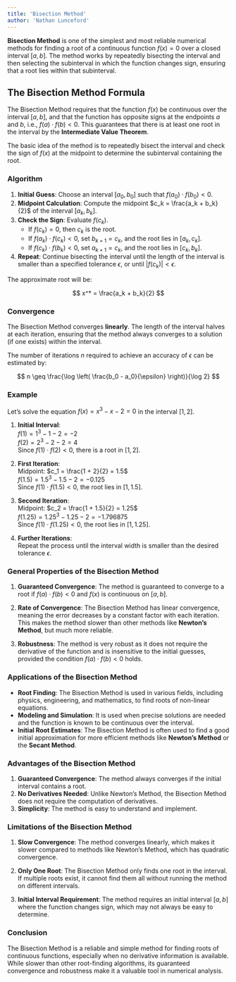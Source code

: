 ```yaml
---
title: 'Bisection Method'
author: 'Nathan Lunceford'
---
```


**Bisection Method** is one of the simplest and most reliable numerical methods for finding a root of a continuous function $f(x) = 0$ over a closed interval $[a, b]$. The method works by repeatedly bisecting the interval and then selecting the subinterval in which the function changes sign, ensuring that a root lies within that subinterval.

## The Bisection Method Formula

The Bisection Method requires that the function $f(x)$ be continuous over the interval $[a, b]$, and that the function has opposite signs at the endpoints $a$ and $b$, i.e., $f(a) \cdot f(b) < 0$. This guarantees that there is at least one root in the interval by the **Intermediate Value Theorem**.

The basic idea of the method is to repeatedly bisect the interval and check the sign of $f(x)$ at the midpoint to determine the subinterval containing the root.

### Algorithm

1. **Initial Guess**: Choose an interval $[a_0, b_0]$ such that $f(a_0) \cdot f(b_0) < 0$.
2. **Midpoint Calculation**: Compute the midpoint $c_k = \frac{a_k + b_k}{2}$ of the interval $[a_k, b_k]$.
3. **Check the Sign**: Evaluate $f(c_k)$.
   - If $f(c_k) = 0$, then $c_k$ is the root.
   - If $f(a_k) \cdot f(c_k) < 0$, set $b_{k+1} = c_k$, and the root lies in $[a_k, c_k]$.
   - If $f(c_k) \cdot f(b_k) < 0$, set $a_{k+1} = c_k$, and the root lies in $[c_k, b_k]$.
4. **Repeat**: Continue bisecting the interval until the length of the interval is smaller than a specified tolerance $\epsilon$, or until $|f(c_k)| < \epsilon$.

The approximate root will be:

$$
x^* = \frac{a_k + b_k}{2}
$$

### Convergence

The Bisection Method converges **linearly**. The length of the interval halves at each iteration, ensuring that the method always converges to a solution (if one exists) within the interval.

The number of iterations $n$ required to achieve an accuracy of $\epsilon$ can be estimated by:

$$
n \geq \frac{\log \left( \frac{b_0 - a_0}{\epsilon} \right)}{\log 2}
$$

### Example

Let’s solve the equation $f(x) = x^3 - x - 2 = 0$ in the interval $[1, 2]$.

1. **Initial Interval**:  
   $f(1) = 1^3 - 1 - 2 = -2$  
   $f(2) = 2^3 - 2 - 2 = 4$  
   Since $f(1) \cdot f(2) < 0$, there is a root in $[1, 2]$.

2. **First Iteration**:  
   Midpoint: $c_1 = \frac{1 + 2}{2} = 1.5$  
   $f(1.5) = 1.5^3 - 1.5 - 2 = -0.125$  
   Since $f(1) \cdot f(1.5) < 0$, the root lies in $[1, 1.5]$.

3. **Second Iteration**:  
   Midpoint: $c_2 = \frac{1 + 1.5}{2} = 1.25$  
   $f(1.25) = 1.25^3 - 1.25 - 2 = -1.796875$  
   Since $f(1) \cdot f(1.25) < 0$, the root lies in $[1, 1.25]$.

4. **Further Iterations**:  
   Repeat the process until the interval width is smaller than the desired tolerance $\epsilon$.

### General Properties of the Bisection Method

1. **Guaranteed Convergence**: The method is guaranteed to converge to a root if $f(a) \cdot f(b) < 0$ and $f(x)$ is continuous on $[a, b]$.

2. **Rate of Convergence**: The Bisection Method has linear convergence, meaning the error decreases by a constant factor with each iteration. This makes the method slower than other methods like **Newton’s Method**, but much more reliable.

3. **Robustness**: The method is very robust as it does not require the derivative of the function and is insensitive to the initial guesses, provided the condition $f(a) \cdot f(b) < 0$ holds.

### Applications of the Bisection Method

- **Root Finding**: The Bisection Method is used in various fields, including physics, engineering, and mathematics, to find roots of non-linear equations.
- **Modeling and Simulation**: It is used when precise solutions are needed and the function is known to be continuous over the interval.
- **Initial Root Estimates**: The Bisection Method is often used to find a good initial approximation for more efficient methods like **Newton’s Method** or the **Secant Method**.

### Advantages of the Bisection Method

1. **Guaranteed Convergence**: The method always converges if the initial interval contains a root.
2. **No Derivatives Needed**: Unlike Newton’s Method, the Bisection Method does not require the computation of derivatives.
3. **Simplicity**: The method is easy to understand and implement.

### Limitations of the Bisection Method

1. **Slow Convergence**: The method converges linearly, which makes it slower compared to methods like Newton’s Method, which has quadratic convergence.
2. **Only One Root**: The Bisection Method only finds one root in the interval. If multiple roots exist, it cannot find them all without running the method on different intervals.

3. **Initial Interval Requirement**: The method requires an initial interval $[a, b]$ where the function changes sign, which may not always be easy to determine.

### Conclusion

The Bisection Method is a reliable and simple method for finding roots of continuous functions, especially when no derivative information is available. While slower than other root-finding algorithms, its guaranteed convergence and robustness make it a valuable tool in numerical analysis.
